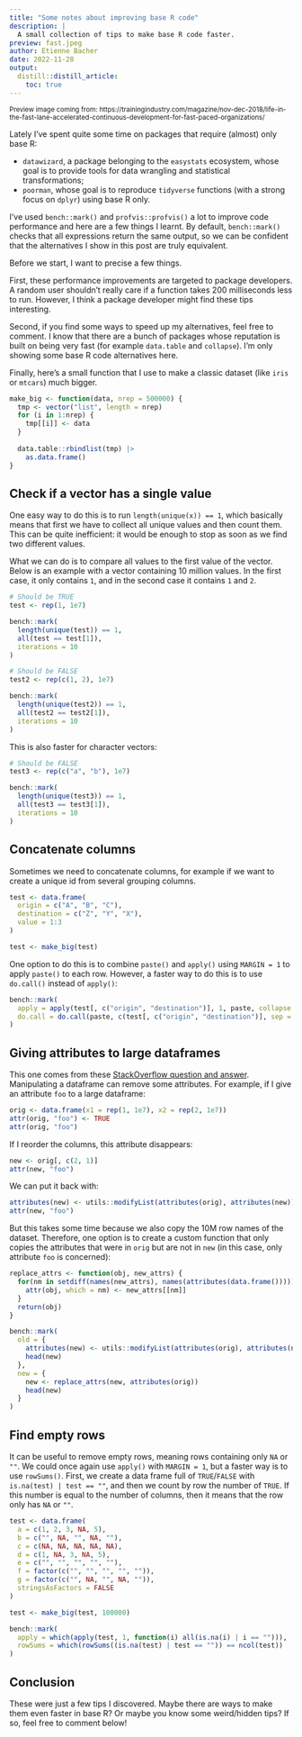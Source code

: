```yaml
---
title: "Some notes about improving base R code"
description: |
  A small collection of tips to make base R code faster.
preview: fast.jpeg
author: Etienne Bacher
date: 2022-11-28
output:
  distill::distill_article:
    toc: true
---
```


<sup>Preview image coming from: https://trainingindustry.com/magazine/nov-dec-2018/life-in-the-fast-lane-accelerated-continuous-development-for-fast-paced-organizations/</sup>

Lately I've spent quite some time on packages that require (almost) only base R:

* `datawizard`, a package belonging to the `easystats` ecosystem, whose goal is to 
  provide tools for data wrangling and statistical transformations;
* `poorman`, whose goal is to reproduce `tidyverse` functions (with a strong focus
  on `dplyr`) using base R only.
  
I've used `bench::mark()` and `profvis::profvis()` a lot to improve code performance 
and here are a few things I learnt. By default, `bench::mark()` checks that all
expressions return the same output, so we can be confident that the alternatives
I show in this post are truly equivalent.

Before we start, I want to precise a few things. 

First, these performance improvements are targeted to package developers. A
random user shouldn't really care if a function takes 200 milliseconds less to
run. However, I think a package developer might find these tips interesting.

Second, if you find some ways to speed up my alternatives, feel free to comment.
I know that there are a bunch of packages whose reputation is built on being very 
fast (for example `data.table` and `collapse`). I'm only showing some base R
code alternatives here.

Finally, here's a small function that I use to make a classic dataset
(like `iris` or `mtcars`) much bigger.

```r
make_big <- function(data, nrep = 500000) {
  tmp <- vector("list", length = nrep)
  for (i in 1:nrep) {
    tmp[[i]] <- data
  }
  
  data.table::rbindlist(tmp) |> 
    as.data.frame()
}
```



## Check if a vector has a single value

One easy way to do this is to run `length(unique(x)) == 1`, which basically means
that first we have to collect all unique values and then count them. This can be 
quite inefficient: it would be enough to stop as soon as we find two different 
values.

What we can do is to compare all values to the first value of the vector. Below is 
an example with a vector containing 10 million values. In the first case, it only
contains `1`, and in the second case it contains `1` and `2`.

```r
# Should be TRUE
test <- rep(1, 1e7)

bench::mark(
  length(unique(test)) == 1,
  all(test == test[1]),
  iterations = 10
)

# Should be FALSE
test2 <- rep(c(1, 2), 1e7)

bench::mark(
  length(unique(test2)) == 1,
  all(test2 == test2[1]),
  iterations = 10
)
```

This is also faster for character vectors:

```r
# Should be FALSE
test3 <- rep(c("a", "b"), 1e7)

bench::mark(
  length(unique(test3)) == 1,
  all(test3 == test3[1]),
  iterations = 10
)
```


## Concatenate columns

Sometimes we need to concatenate columns, for example if we want to create a 
unique id from several grouping columns.

```r
test <- data.frame(
  origin = c("A", "B", "C"),
  destination = c("Z", "Y", "X"),
  value = 1:3
)

test <- make_big(test)
```

One option to do this is to combine `paste()` and `apply()` using `MARGIN = 1` to
apply `paste()` to each row. However, a faster way to do this is to use `do.call()`
instead of `apply()`:

```r
bench::mark(
  apply = apply(test[, c("origin", "destination")], 1, paste, collapse = "_"),
  do.call = do.call(paste, c(test[, c("origin", "destination")], sep = "_"))
)
```



## Giving attributes to large dataframes

This one comes from these [StackOverflow question and answer](https://stackoverflow.com/questions/74029805/why-does-adding-attributes-to-a-dataframe-take-longer-with-large-dataframes). Manipulating a dataframe can remove some attributes. For example, if I give an
attribute `foo` to a large dataframe:

```r
orig <- data.frame(x1 = rep(1, 1e7), x2 = rep(2, 1e7))
attr(orig, "foo") <- TRUE
attr(orig, "foo")
```

If I reorder the columns, this attribute disappears:

```r
new <- orig[, c(2, 1)]
attr(new, "foo")
```

We can put it back with:

```r
attributes(new) <- utils::modifyList(attributes(orig), attributes(new))
attr(new, "foo")
```

But this takes some time because we also copy the 10M row names of the 
dataset. Therefore, one option is to create a custom function that only copies the
attributes that were in `orig` but are not in `new` (in this case, only attribute
`foo` is concerned):

```r
replace_attrs <- function(obj, new_attrs) {
  for(nm in setdiff(names(new_attrs), names(attributes(data.frame())))) {
    attr(obj, which = nm) <- new_attrs[[nm]]
  }
  return(obj)
}

bench::mark(
  old = {
    attributes(new) <- utils::modifyList(attributes(orig), attributes(new))
    head(new)
  },
  new = {
    new <- replace_attrs(new, attributes(orig))
    head(new)
  }
)
```


## Find empty rows

It can be useful to remove empty rows, meaning rows containing only `NA` or `""`.
We could once again use `apply()` with `MARGIN = 1`, but a faster way is to use 
`rowSums()`. First, we create a data frame full of `TRUE`/`FALSE` with `is.na(test) | test == ""`,
and then we count by row the number of `TRUE`. If this number is equal to the number
of columns, then it means that the row only has `NA` or `""`.

```r
test <- data.frame(
  a = c(1, 2, 3, NA, 5),
  b = c("", NA, "", NA, ""),
  c = c(NA, NA, NA, NA, NA),
  d = c(1, NA, 3, NA, 5),
  e = c("", "", "", "", ""),
  f = factor(c("", "", "", "", "")),
  g = factor(c("", NA, "", NA, "")),
  stringsAsFactors = FALSE
)

test <- make_big(test, 100000)

bench::mark(
  apply = which(apply(test, 1, function(i) all(is.na(i) | i == ""))),
  rowSums = which(rowSums((is.na(test) | test == "")) == ncol(test))
)
```

## Conclusion

These were just a few tips I discovered. Maybe there are ways to make them even
faster in base R? Or maybe you know some weird/hidden tips? If so, feel free to 
comment below!